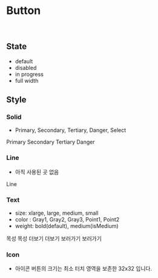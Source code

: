 
<Meta title="Components/Button/Overview" />

# Button
<br />

## State
- default
- disabled
- in progress
- full width
<Canvas>
  <Story of={ButtonStories.Default} />
  <Story of={ButtonStories.Disabled} />
  <Story of={ButtonStories.InProgress} />
  <Story of={ButtonStories.FullWidth} />
</Canvas>

## Style
### Solid
- Primary, Secondary, Tertiary, Danger, Select
<Canvas>
  <PrimaryButton>Primary</PrimaryButton>
  <SecondaryButton>Secondary</SecondaryButton>
  <TertiaryButton>Tertiary</TertiaryButton>
  <DangerButton>Danger</DangerButton>
</Canvas>

### Line
- 아직 사용된 곳 없음
<Canvas>
  <LineButton>Line</LineButton>
</Canvas>

### Text
- size: xlarge, large, medium, small
- color : Gray1, Gray2, Gray3, Point1, Point2
- weight: bold(default), medium(isMedium)
<Canvas>
  <TextButton size="xxlarge" color="gray1">목성</TextButton>
  <TextButton size="xlarge" color="gray1">목성</TextButton>
  <TextButton size="large" color="gray2">더보기</TextButton>
  <TextButton size="large" color="gray3" isMedium>더보기</TextButton>
  <TextButton size="medium" color="point1" isMedium>보러가기</TextButton>
  <TextButton size="small" color="point2" isMedium>보러가기</TextButton>
</Canvas>

### Icon
- 아이콘 버튼의 크기는 최소 터치 영역을 보존한 32x32 입니다.
<Canvas>
  <IconButton><IconChevron /></IconButton>
</Canvas>